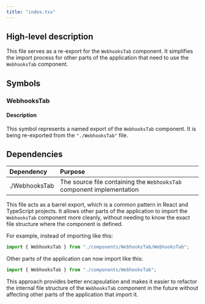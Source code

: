 ```yaml
---
title: "index.tsx"
---
```


## High-level description
This file serves as a re-export for the `WebhooksTab` component. It simplifies the import process for other parts of the application that need to use the `WebhooksTab` component.

## Symbols

### WebhooksTab
#### Description
This symbol represents a named export of the `WebhooksTab` component. It is being re-exported from the `"./WebhooksTab"` file.

## Dependencies
| Dependency | Purpose |
|:-----------|:--------|
| ./WebhooksTab | The source file containing the `WebhooksTab` component implementation |

This file acts as a barrel export, which is a common pattern in React and TypeScript projects. It allows other parts of the application to import the `WebhooksTab` component more cleanly, without needing to know the exact file structure where the component is defined.

For example, instead of importing like this:
```typescript
import { WebhooksTab } from "./components/WebhooksTab/WebhooksTab";
```

Other parts of the application can now import like this:
```typescript
import { WebhooksTab } from "./components/WebhooksTab";
```

This approach provides better encapsulation and makes it easier to refactor the internal file structure of the `WebhooksTab` component in the future without affecting other parts of the application that import it.